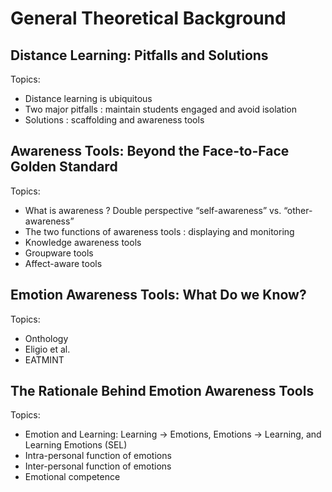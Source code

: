 # General Theoretical Background

## Distance Learning: Pitfalls and Solutions

Topics:

* Distance learning is ubiquitous
* Two major pitfalls : maintain students engaged and avoid isolation
* Solutions : scaffolding and awareness tools

## Awareness Tools: Beyond the Face-to-Face Golden Standard

Topics:

* What is awareness ? Double perspective "self-awareness" vs. "other-awareness"
* The two functions of awareness tools : displaying and monitoring
* Knowledge awareness tools
* Groupware tools
* Affect-aware tools 

## Emotion Awareness Tools: What Do we Know?

Topics:

* Onthology
* Eligio et al.
* EATMINT

## The Rationale Behind Emotion Awareness Tools

Topics:

* Emotion and Learning: Learning -> Emotions, Emotions -> Learning, and Learning Emotions (SEL)
* Intra-personal function of emotions
* Inter-personal function of emotions
* Emotional competence

